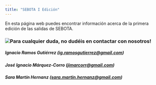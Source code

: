 ```yaml
---
title: "SEBOTA I Edición"
---
```


En esta página web puedes encontrar información acerca de la primera edición de las salidas de SEBOTA.

### ![](SEBOTA_Saliencia.png)Para cualquier duda, no dudéis en contactar con nosotros!

##### Ignacio Ramos Gutiérrez ([ig.ramosgutierrez\@gmail.com](mailto:ig.ramosgutierrez@gmail.com))

##### José Ignacio Márquez-Corro ([jimarcorr\@gmail.com](mailto:jimarcorr@gmail.com))

##### Sara Martín Hernanz ([sara.martin.hernanz\@gmail.com](mailto:sara.martin.hernanz@gmail.com))
